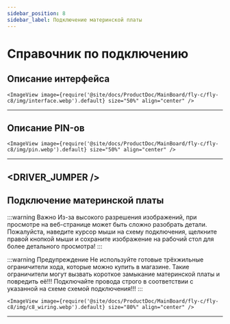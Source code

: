 ```yaml
---
sidebar_position: 8
sidebar_label: Подключение материнской платы
---
```





# Справочник по подключению

## Описание интерфейса

    <ImageView image={require('@site/docs/ProductDoc/MainBoard/fly-c/fly-c8/img/interface.webp').default} size="50%" align="center" />
----

## Описание PIN-ов

    <ImageView image={require('@site/docs/ProductDoc/MainBoard/fly-c/fly-c8/img/pin.webp').default} size="50%" align="center" />
---

<DRIVER_JUMPER />
---

## Подключение материнской платы

:::warning Важно
Из-за высокого разрешения изображений, при просмотре на веб-странице может быть сложно разобрать детали. Пожалуйста, наведите курсор мыши на схему подключения, щелкните правой кнопкой мыши и сохраните изображение на рабочий стол для более детального просмотра!
:::

:::warning Предупреждение
Не используйте готовые трёхжильные ограничители хода, которые можно купить в магазине. Такие ограничители могут вызвать короткое замыкание материнской платы и повредить её!!! Подключайте провода строго в соответствии с указанной на схеме схемой подключения!!!
:::

    <ImageView image={require('@site/docs/ProductDoc/MainBoard/fly-c/fly-c8/img/c8_wiring.webp').default} size="80%" align="center" />

----
